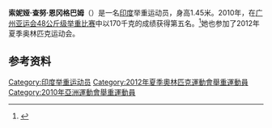 '''索妮娅·查努·恩冈格巴姆'''（{{bd|1980年|2月15日|}}）是一名[[印度|印度]]举重运动员，身高1.45米。2010年，在[[广州亚运会|广州亚运会]][[2010年亚洲运动会举重比赛_-_女子48公斤级|48公斤级举重比赛]]中以170千克的成绩获得第五名。<ref>{{cite web |url=http://www.gz2010.cn/info/CHN_CHN/ZB/ZBB101A_WL@@@@@@@@@@@@@@@CHN_number=219600.html |language=zh-hans |title=索妮娅·查努·恩冈格巴姆 - 简历 |publisher=2010年广州亚运会官方网站 |accessdate=2011-12-27 |archive-date=2018-09-08 |archive-url=https://web.archive.org/web/20180908130703/http://www.gz2010.cn/info/CHN_CHN/ZB/ZBB101A_WL@@@@@@@@@@@@@@@CHN_number=219600.html |dead-url=no }}</ref>她也参加了2012年夏季奥林匹克运动会。

==参考资料==
<references />
{{DEFAULTSORT:Chanu, Ngangbam Soniya}}
[[Category:印度举重运动员|Category:印度举重运动员]]
[[Category:2012年夏季奧林匹克運動會舉重運動員|Category:2012年夏季奧林匹克運動會舉重運動員]]
[[Category:2010年亞洲運動會舉重運動員|Category:2010年亞洲運動會舉重運動員]]
